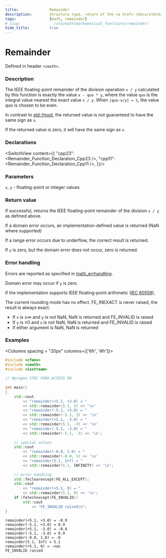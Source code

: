 ```yaml
---
title:              Remainder
description:        Structure type, return of the <a href='/docs/std/math/mathematical_functions/div'><code>std::div</code></a> function
tags:               [math, remainder]
# slug:               /std/math/mathematical_functions/remainder/
hide_title:         true
---
```




# Remainder

Defined in header `<cmath>`.

### Description

The IEEE floating-point remainder of the division operation `x / y` calculated by this function is exactly the value `x - quo * y`, where the value `quo` is the integral value nearest the exact value `x / y`. When `|quo-x/y| = ½`, the value quo is chosen to be even.

In contrast to [std::fmod](/docs/std/math/mathematical_functions/fmod/), the returned value is not guaranteed to have the same sign as `x`.

If the returned value is zero, it will have the same sign as `x`.

### Declarations 

<SwitchView content={{
    "cpp23": <Remainder_Function_Declaration_Cpp23  />,
    "cpp11": <Remainder_Function_Declaration_Cpp11  />,
}}/>

### Parameters

`x`, `y` - floating-point or integer values

### Return value

If successful, returns the IEEE floating-point remainder of the division `x / y` as defined above.

If a domain error occurs, an implementation-defined value is returned (NaN where supported)

If a range error occurs due to underflow, the correct result is returned.

If `y` is zero, but the domain error does not occur, zero is returned.

### Error handling

Errors are reported as specified in <a href='/docs/std/math/math_errhandling'>math_errhandling</a>.

Domain error may occur if `y` is zero.

If the implementation supports IEEE floating-point arithmetic (<a href='https://www.iso.org/standard/80985.html'>IEC 60559</a>),

The current rounding mode has no effect.
FE_INEXACT is never raised, the result is always exact.
* If `x` is ±∞ and `y` is not NaN, NaN is returned and FE_INVALID is raised
* If `y` is ±0 and `x` is not NaN, NaN is returned and FE_INVALID is raised
* If either argument is NaN, NaN is returned

### Examples

<Columns spacing = "20px" columns={['6fr', '4fr']}>
<div>

```cpp
#include <cfenv>
#include <cmath>
#include <iostream>
 
// #pragma STDC FENV_ACCESS ON
 
int main()
{
    std::cout 
        << "remainder(+5.1, +3.0) = " 
        << std::remainder(5.1, 3) << '\n'
        << "remainder(-5.1, +3.0) = " 
        << std::remainder(-5.1, 3) << '\n'
        << "remainder(+5.1, -3.0) = " 
        << std::remainder(5.1, -3) << '\n'
        << "remainder(-5.1, -3.0) = " 
        << std::remainder(-5.1, -3) << '\n';
 
    // special values
    std::cout 
        << "remainder(-0.0, 1.0) = " 
        << std::remainder(-0.0, 1) << '\n'
        << "remainder(5.1, Inf) = " 
        << std::remainder(5.1, INFINITY) << '\n';
 
    // error handling
    std::feclearexcept(FE_ALL_EXCEPT);
    std::cout 
        << "remainder(+5.1, 0) = " 
        << std::remainder(5.1, 0) << '\n';
    if (fetestexcept(FE_INVALID))
        std::cout 
            << "FE_INVALID raised\n";
}
```

</div><div>

```plaintext title="Possible Result"
remainder(+5.1, +3.0) = -0.9
remainder(-5.1, +3.0) = 0.9
remainder(+5.1, -3.0) = -0.9
remainder(-5.1, -3.0) = 0.9
remainder(-0.0, 1.0) = -0
remainder(5.1, Inf) = 5.1
remainder(+5.1, 0) = -nan
FE_INVALID raised
```

</div>
</Columns>